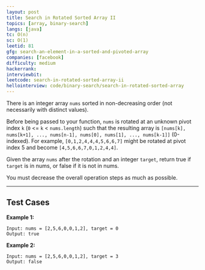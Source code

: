 ```yaml
---
layout: post
title: Search in Rotated Sorted Array II
topics: [array, binary-search]
langs: [java]
tc: O(n)
sc: O(1)
leetid: 81
gfg: search-an-element-in-a-sorted-and-pivoted-array
companies: [facebook]
difficulty: medium
hackerrank: 
interviewbit: 
leetcode: search-in-rotated-sorted-array-ii
hellointerview: code/binary-search/search-in-rotated-sorted-array
---
```


There is an integer array `nums` sorted in non-decreasing order (not necessarily with distinct values).

Before being passed to your function, 
`nums` is rotated at an unknown pivot index `k` (`0` &lt;= `k` &lt; `nums.length`) 
such that the resulting array is `[nums[k], nums[k+1], ..., nums[n-1], nums[0], nums[1], ..., nums[k-1]]` (0-indexed). 
For example, `[0,1,2,4,4,4,5,6,6,7]` might be rotated at pivot index 5 and become `[4,5,6,6,7,0,1,2,4,4]`.

Given the array `nums` after the rotation and an integer `target`, return true if `target` is in nums, or false if it is not in nums.

You must decrease the overall operation steps as much as possible.

---

## Test Cases

**Example 1:** 
```
Input: nums = [2,5,6,0,0,1,2], target = 0
Output: true
```

**Example 2:** 
```
Input: nums = [2,5,6,0,0,1,2], target = 3
Output: false
```